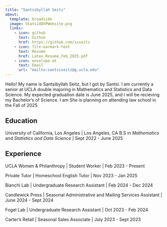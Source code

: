 ```yaml
---
title: "Santsibyllah Seitz"
about:
  template: broadside
  image: Stats140XPWebsite.png
  links:
    - icon: github
      text: Github
      href: https://github.com/ssseitz
    - icon: file-earmark-text
      text: Resume
      href: Latex_Resume_Feb_2025.pdf
    - icon: envelope-at
      text: Email
      url: "mailto:santsiseitz@g.ucla.edu" 
---
```


Hello! My name is Santsibyllah Seitz, but I got by Santsi. I am currently a senior at UCLA double majoring in Mathematics and Statistics and Data Science. My expected graduation date is June 2025, and I will be recieving my Bachelor's of Science. I am She is planning on attending law school in the Fall of 2025.

## Education

University of California, Los Angeles \| Los Angeles, CA B.S in *Mathematics* and *Statistics and Data Science* \| Sept 2022 - June 2025

## Experience

UCLA Women & Philanthropy \| Student Worker \| Feb 2023 - Present

Private Tutor \| Homeschool English Tutor \| Nov 2023 - Jan 2025

Bianchi Lab \| Undergraduate Research Assistant \| Feb 2024 - Dec 2024

Candlewick Press \| Seasonal Administrative and Mailing Services Assistant \| June 2024 - Sept 2024

Fogel Lab \| Undergraduate Research Assistant \| Oct 2023 - Feb 2024

Carter's Retail \| Seasonal Sales Associate \| July 2023 - Sept 2023
